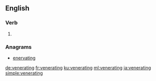 ==English==

===Verb===
{{head|en|present participle}}

# {{present participle of|venerate|lang=en}}

===Anagrams===
* [[enervating#English|enervating]]

[[de:venerating]]
[[fr:venerating]]
[[ku:venerating]]
[[ml:venerating]]
[[ja:venerating]]
[[simple:venerating]]